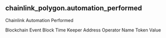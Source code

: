 ## chainlink_polygon.automation_performed 
Chainlink Automation Performed


<ParamField path="blockchain">
Blockchain
</ParamField>
<ParamField path="evt_block_time">
Event Block Time
</ParamField>
<ParamField path="keeper_address">
Keeper Address
</ParamField>
<ParamField path="operator_name">
Operator Name
</ParamField>
<ParamField path="token_value">
Token Value
</ParamField>
